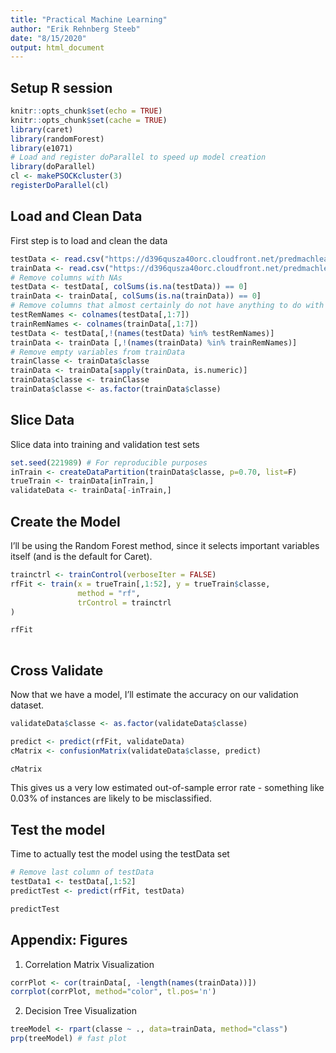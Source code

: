 ```yaml
---
title: "Practical Machine Learning"
author: "Erik Rehnberg Steeb"
date: "8/15/2020"
output: html_document
---
```

## Setup R session

```r
knitr::opts_chunk$set(echo = TRUE)
knitr::opts_chunk$set(cache = TRUE)
library(caret)
library(randomForest)
library(e1071)
# Load and register doParallel to speed up model creation
library(doParallel)
cl <- makePSOCKcluster(3)
registerDoParallel(cl)

```

## Load and Clean Data

First step is to load and clean the data

```r
testData <- read.csv("https://d396qusza40orc.cloudfront.net/predmachlearn/pml-testing.csv")
trainData <- read.csv("https://d396qusza40orc.cloudfront.net/predmachlearn/pml-training.csv")
# Remove columns with NAs
testData <- testData[, colSums(is.na(testData)) == 0] 
trainData <- trainData[, colSums(is.na(trainData)) == 0] 
# Remove columns that almost certainly do not have anything to do with prediction
testRemNames <- colnames(testData[,1:7])
trainRemNames <- colnames(trainData[,1:7])
testData <- testData[,!(names(testData) %in% testRemNames)]
trainData <- trainData [,!(names(trainData) %in% trainRemNames)]
# Remove empty variables from trainData
trainClasse <- trainData$classe
trainData <- trainData[sapply(trainData, is.numeric)]
trainData$classe <- trainClasse
trainData$classe <- as.factor(trainData$classe)

```

## Slice Data

Slice data into training and validation test sets

```r
set.seed(221989) # For reproducible purposes
inTrain <- createDataPartition(trainData$classe, p=0.70, list=F)
trueTrain <- trainData[inTrain,]
validateData <- trainData[-inTrain,]

```


## Create the Model
I'll be using the Random Forest method, since it selects important variables itself (and is the default for Caret). 
``` r
trainctrl <- trainControl(verboseIter = FALSE)
rfFit <- train(x = trueTrain[,1:52], y = trueTrain$classe,
               method = "rf", 
               trControl = trainctrl
)

rfFit
               
```

## Cross Validate

Now that we have a model, I'll estimate the accuracy on our validation dataset.
```r
validateData$classe <- as.factor(validateData$classe)

predict <- predict(rfFit, validateData)
cMatrix <- confusionMatrix(validateData$classe, predict)

cMatrix

```
This gives us a very low estimated out-of-sample error rate - something like 0.03% of instances are likely to be misclassified. 

## Test the model
Time to actually test the model using the testData set
``` r
# Remove last column of testData
testData1 <- testData[,1:52]
predictTest <- predict(rfFit, testData)

predictTest
```

## Appendix: Figures
1. Correlation Matrix Visualization  
```r
corrPlot <- cor(trainData[, -length(names(trainData))])
corrplot(corrPlot, method="color", tl.pos='n')
```
2. Decision Tree Visualization
```r
treeModel <- rpart(classe ~ ., data=trainData, method="class")
prp(treeModel) # fast plot
```
